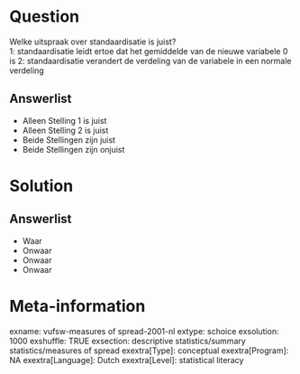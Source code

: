 Question
========
Welke uitspraak over standaardisatie is juist?  
1: standaardisatie leidt ertoe dat het gemiddelde van de nieuwe variabele 0 is 2: standaardisatie verandert de verdeling van de variabele in een normale verdeling

Answerlist
----------
* Alleen Stelling 1 is juist
* Alleen Stelling 2 is juist
* Beide Stellingen zijn juist
* Beide Stellingen zijn onjuist

Solution
========

Answerlist
----------
* Waar
* Onwaar
* Onwaar
* Onwaar

Meta-information
================
exname: vufsw-measures of spread-2001-nl
extype: schoice
exsolution: 1000
exshuffle: TRUE
exsection: descriptive statistics/summary statistics/measures of spread
exextra[Type]: conceptual
exextra[Program]: NA
exextra[Language]: Dutch
exextra[Level]: statistical literacy

